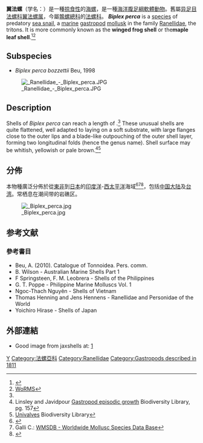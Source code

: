 {{Speciesbox
| taxon = Biplex perca
| image = Biplex_perca_01.JPG
| image_caption = ''Biplex perca''贝壳的五个视图
| binomial_authority = ([[George_Perry_(naturalist)|G. Perry]], 1811)
| synonyms_ref = <ref>[https://www.biolib.cz/en/taxon/id898761/ Biolib]</ref>
| synonyms =
* ''Gyrineum (Biplex) perca'' {{small|(Perry, 1811)}}
* ''Gyrineum perca'' {{small|(Perry, 1811)}}{{r|shell_760}}
* ''Gyrineum perca edgerleyi'' {{small|Richards, 1933}}
}}

'''翼法螺'''（学名：''{{lang|la|Gyrineum perca}}''）是一種[[掠食性動物|掠食性]]的[[海螺|海螺]]，是一種[[海洋生物|海洋]][[腹足綱|腹足綱]][[軟體動物|軟體動物]]。舊屬[[异足目|异足目]][[法螺科|法螺科]][[翼法螺属|翼法螺属]]，今屬[[鶉螺總科|鶉螺總科]]的[[法螺科|法螺科]]。
'''''Biplex perca''''' is a [[species|species]] of predatory [[sea_snail|sea snail]], a [[marine_(ocean)|marine]] [[gastropod|gastropod]] [[mollusk|mollusk]] in the family [[Ranellidae|Ranellidae]], the tritons. It is more commonly known as the '''winged frog shell''' or the''' maple leaf shell'''.<ref>{{cite web|url=http://eol.org/pages/4869546/overview|title=Winged Frog Shell (Biplex perca) - Encyclopedia of Life|work=[[Encyclopedia_of_Life|Encyclopedia of Life]]|accessdate=14 June 2012}}</ref><ref>[http://www.marinespecies.org/aphia.php?p=taxdetails&id=456747 WoRMS]</ref>

==Subspecies==
* ''Biplex perca bozzettii'' Beu, 1998

[[File:_Ranellidae_-_Biplex_perca.JPG|thumb]]

==Description==
Shells of ''Biplex perca'' can reach a length of {{convert|31|-|100|mm}}.<ref name=AA/> These unusual shells are quite flattened, well adapted to laying on a soft substrate, with large flanges close to the outer lips and a blade-like outpouching of the outer shell layer, forming two longitudinal folds (hence the genus name). Shell surface may be whitish, yellowish or pale brown.<ref>Linsley and Javidpour [https://www.biodiversitylibrary.org/page/13148833#page/175/mode/1up Gastropod episodic growth] Biodiversity Library, pg. 157</ref><ref>[https://www.biodiversitylibrary.org/page/41764808#page/33/mode/1up Univalves] Biodiversity Library</ref>

==分佈==
本物種廣泛分佈於從[[東非|東非]]到[[日本|日本]]的[[印度洋|印度洋]]-[[西太平洋|西太平洋]]海域<ref name=AA>{{gastropods.com|key=2|id=12}}</ref><ref>Galli C.: [http://www.bagniliggia.it/WMSD/SearchSpecies.php?freeText=&inputFamily=&inputGenus=Biplex&inputSpecies=perca&inputVariety=&inputAuthor=&B1=Search WMSDB - Worldwide Mollusc Species Data Base]</ref><ref>{{GBIF |id=4613662 |title=Biplex perca }}</ref>，包括[[中国大陆|中国大陆]]{{r|shell_760}}及[[台湾|台湾]]{{r|shell_760}}。常栖息在潮间带的岩礁区{{r|shell_760}}。

[[File:_Biplex_perca.jpg|thumb]]

==参考文献==
{{reflist|refs=
<ref name="shell_760">{{cite web
 |url=http://shell.sinica.edu.tw/chinese/shellbase_detail.php?science_no=760
 |title=国际贝库：翼法螺|publisher=台湾贝类资料库
 |access-date=2018-07-09 |language=zh-hant }}</ref>
}}

===參考書目===
* Beu, A. (2010). Catalogue of Tonnoidea. Pers. comm.
* B. Wilson - Australian Marine Shells Part 1
* F Springsteen, F. M. Leobrera - Shells of the Philippines
* G. T. Poppe - Philippine Marine Molluscs Vol. 1
* Ngoc-Thach Nguyên - Shells of Vietnam
* Thomas Henning and Jens Hennens - Ranellidae and Personidae of the World
* Yoichiro Hirase - Shells of Japan

==外部連結==
* Good image from jaxshells at: [http://www.jaxshells.org/perca.htm]

{{Commons category|Biplex perca}}
{{Taxonbar|from=Q4915462}}
[[Category:_1811年描述的动物|Y]]
[[Category:法螺亞科|Category:法螺亞科]]
[[Category:Ranellidae|Category:Ranellidae]]
[[Category:Gastropods_described_in_1811|Category:Gastropods described in 1811]]
{{Mollusc-stub}}